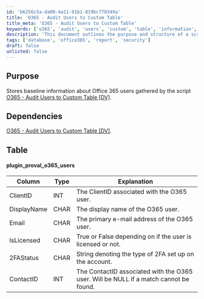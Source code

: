 ```yaml
---
id: 'b6256c5a-da00-4a11-91b1-819bc770349a'
title: 'O365 - Audit Users to Custom Table'
title_meta: 'O365 - Audit Users to Custom Table'
keywords: ['o365', 'audit', 'users', 'custom', 'table', 'information', 'baseline']
description: 'This document outlines the purpose and structure of a script that stores baseline information about Office 365 users. It details the dependencies and the schema of the database table used to store user data, including columns for ClientID, DisplayName, Email, IsLicensed, 2FAStatus, and ContactID.'
tags: ['database', 'office365', 'report', 'security']
draft: false
unlisted: false
---
```

## Purpose

Stores baseline information about Office 365 users gathered by the script [O365 - Audit Users to Custom Table [DV]](https://proval.itglue.com/DOC-5078775-8071511).

## Dependencies

[O365 - Audit Users to Custom Table [DV]](https://proval.itglue.com/DOC-5078775-8071511).

## Table

#### plugin_proval_o365_users

| Column      | Type | Explanation                                                     |
|-------------|------|-----------------------------------------------------------------|
| ClientID    | INT  | The ClientID associated with the O365 user.                     |
| DisplayName | CHAR | The display name of the O365 user.                              |
| Email       | CHAR | The primary e-mail address of the O365 user.                   |
| IsLicensed   | CHAR | True or False depending on if the user is licensed or not.     |
| 2FAStatus   | CHAR | String denoting the type of 2FA set up on the account.         |
| ContactID   | INT  | The ContactID associated with the O365 user. Will be NULL if a match cannot be found. |











